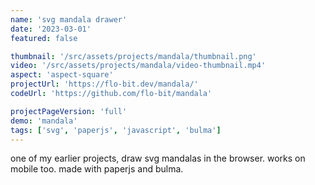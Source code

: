 ```yaml
---
name: 'svg mandala drawer'
date: '2023-03-01'
featured: false

thumbnail: '/src/assets/projects/mandala/thumbnail.png'
video: '/src/assets/projects/mandala/video-thumbnail.mp4'
aspect: 'aspect-square'
projectUrl: 'https://flo-bit.dev/mandala/'
codeUrl: 'https://github.com/flo-bit/mandala'

projectPageVersion: 'full'
demo: 'mandala'
tags: ['svg', 'paperjs', 'javascript', 'bulma']
---
```


<ProjectGrid project={frontmatter}>
one of my earlier projects, draw svg mandalas in the browser. works on mobile too. made with paperjs and bulma.
</ProjectGrid>
